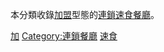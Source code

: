 本分類收錄[[加盟|加盟]]型態的[[連鎖店|連鎖]][[速食餐廳|速食餐廳]]。

[[Category:速食餐廳|加]]
[[Category:連鎖餐廳|Category:連鎖餐廳]]
[[Category:餐廳加盟品牌|速食]]
